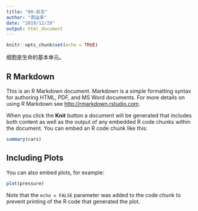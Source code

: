 ```yaml
---
title: "00-前言"
author: "周运来"
date: "2019/12/29"
output: html_document
---
```


```r
knitr::opts_chunk$set(echo = TRUE)
```


细胞是生命的基本单元。


## R Markdown

This is an R Markdown document. Markdown is a simple formatting syntax for authoring HTML, PDF, and MS Word documents. For more details on using R Markdown see <http://rmarkdown.rstudio.com>.

When you click the **Knit** button a document will be generated that includes both content as well as the output of any embedded R code chunks within the document. You can embed an R code chunk like this:

```r
summary(cars)
```

## Including Plots

You can also embed plots, for example:

```r
plot(pressure)
```

Note that the `echo = FALSE` parameter was added to the code chunk to prevent printing of the R code that generated the plot.
